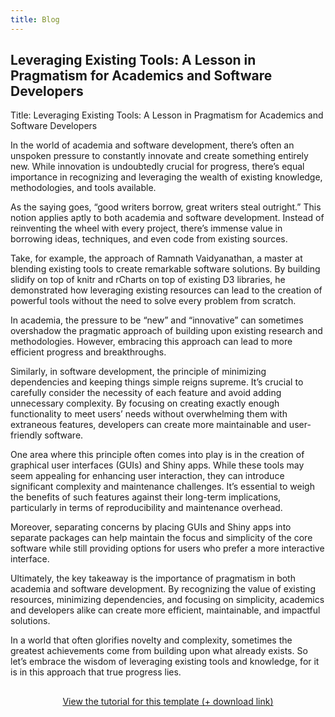```yaml
---
title: Blog
---
```


## Leveraging Existing Tools: A Lesson in Pragmatism for Academics and Software Developers

Title: Leveraging Existing Tools: A Lesson in Pragmatism for Academics and Software Developers

In the world of academia and software development, there's often an unspoken pressure to constantly innovate and create something entirely new. While innovation is undoubtedly crucial for progress, there's equal importance in recognizing and leveraging the wealth of existing knowledge, methodologies, and tools available.

As the saying goes, "good writers borrow, great writers steal outright." This notion applies aptly to both academia and software development. Instead of reinventing the wheel with every project, there's immense value in borrowing ideas, techniques, and even code from existing sources.

Take, for example, the approach of Ramnath Vaidyanathan, a master at blending existing tools to create remarkable software solutions. By building slidify on top of knitr and rCharts on top of existing D3 libraries, he demonstrated how leveraging existing resources can lead to the creation of powerful tools without the need to solve every problem from scratch.

In academia, the pressure to be "new" and "innovative" can sometimes overshadow the pragmatic approach of building upon existing research and methodologies. However, embracing this approach can lead to more efficient progress and breakthroughs.

Similarly, in software development, the principle of minimizing dependencies and keeping things simple reigns supreme. It's crucial to carefully consider the necessity of each feature and avoid adding unnecessary complexity. By focusing on creating exactly enough functionality to meet users' needs without overwhelming them with extraneous features, developers can create more maintainable and user-friendly software.

One area where this principle often comes into play is in the creation of graphical user interfaces (GUIs) and Shiny apps. While these tools may seem appealing for enhancing user interaction, they can introduce significant complexity and maintenance challenges. It's essential to weigh the benefits of such features against their long-term implications, particularly in terms of reproducibility and maintenance overhead.

Moreover, separating concerns by placing GUIs and Shiny apps into separate packages can help maintain the focus and simplicity of the core software while still providing options for users who prefer a more interactive interface.

Ultimately, the key takeaway is the importance of pragmatism in both academia and software development. By recognizing the value of existing resources, minimizing dependencies, and focusing on simplicity, academics and developers alike can create more efficient, maintainable, and impactful solutions.

In a world that often glorifies novelty and complexity, sometimes the greatest achievements come from building upon what already exists. So let's embrace the wisdom of leveraging existing tools and knowledge, for it is in this approach that true progress lies.

```{=html}
<div  style="margin: 30px; text-align: center;">
<a class="btn btn-primary" href="https://www.marvinschmitt.com/blog/website-tutorial-quarto/" role="button" target="_blank" style="padding: 15px 30px;">View the tutorial for this template (+ download link)</a>
</div>
```
